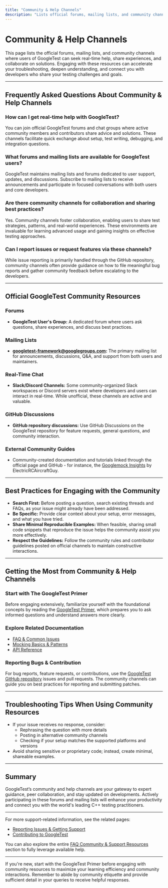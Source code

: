 ```yaml
---
title: "Community & Help Channels"
description: "Lists official forums, mailing lists, and community channels where users can get real-time help, share experiences, and collaborate on solutions."
---
```


# Community & Help Channels

This page lists the official forums, mailing lists, and community channels where users of GoogleTest can seek real-time help, share experiences, and collaborate on solutions. Engaging with these resources can accelerate your troubleshooting, deepen understanding, and connect you with developers who share your testing challenges and goals.

---

## Frequently Asked Questions About Community & Help Channels

### How can I get real-time help with GoogleTest?
You can join official GoogleTest forums and chat groups where active community members and contributors share advice and solutions. These channels facilitate quick exchange about setup, test writing, debugging, and integration questions.

### What forums and mailing lists are available for GoogleTest users?
GoogleTest maintains mailing lists and forums dedicated to user support, updates, and discussions. Subscribe to mailing lists to receive announcements and participate in focused conversations with both users and core developers.

### Are there community channels for collaboration and sharing best practices?
Yes. Community channels foster collaboration, enabling users to share test strategies, patterns, and real-world experiences. These environments are invaluable for learning advanced usage and gaining insights on effective testing approaches.

### Can I report issues or request features via these channels?
While issue reporting is primarily handled through the GitHub repository, community channels often provide guidance on how to file meaningful bug reports and gather community feedback before escalating to the developers.

---

## Official GoogleTest Community Resources

### Forums
- **GoogleTest User's Group:** A dedicated forum where users ask questions, share experiences, and discuss best practices.

### Mailing Lists
- **googletest-framework@googlegroups.com:** The primary mailing list for announcements, discussions, Q&A, and support from both users and maintainers.

### Real-Time Chat
- **Slack/Discord Channels:** Some community-organized Slack workspaces or Discord servers exist where developers and users can interact in real-time. While unofficial, these channels are active and valuable.

### GitHub Discussions
- **GitHub repository discussions:** Use GitHub Discussions on the GoogleTest repository for feature requests, general questions, and community interaction.

### External Community Guides
- Community-created documentation and tutorials linked through the official page and GitHub - for instance, the [Googlemock Insights](https://github.com/ElectricRCAircraftGuy/eRCaGuy_dotfiles/blob/master/googletest/insights.md) by ElectricRCAircraftGuy.

---

## Best Practices for Engaging with the Community

- **Search First:** Before posting a question, search existing threads and FAQs, as your issue might already have been addressed.
- **Be Specific:** Provide clear context about your setup, error messages, and what you have tried.
- **Share Minimal Reproducible Examples:** When feasible, sharing small code snippets that reproduce the issue helps the community assist you more effectively.
- **Respect the Guidelines:** Follow the community rules and contributor guidelines posted on official channels to maintain constructive interactions.

---

## Getting the Most from Community & Help Channels

### Start with The GoogleTest Primer
Before engaging extensively, familiarize yourself with the foundational concepts by reading the [GoogleTest Primer](https://google.github.io/googletest/primer.html), which prepares you to ask informed questions and understand answers more clearly.

### Explore Related Documentation
- [FAQ & Common Issues](/getting-started/troubleshooting-help/faq-common-issues)
- [Mocking Basics & Patterns](/guides/advanced-and-real-world/mocking-basics-patterns)
- [API Reference](https://google.github.io/googletest/reference/)

### Reporting Bugs & Contribution
For bug reports, feature requests, or contributions, use the [GoogleTest GitHub repository](https://github.com/google/googletest) issues and pull requests. The community channels can guide you on best practices for reporting and submitting patches.

---

## Troubleshooting Tips When Using Community Resources

- If your issue receives no response, consider:
  - Rephrasing the question with more details
  - Posting in alternative community channels
  - Checking if your setup matches the supported platforms and versions
- Avoid sharing sensitive or proprietary code; instead, create minimal, shareable examples.

---

## Summary
GoogleTest’s community and help channels are your gateway to expert guidance, peer collaboration, and stay updated on developments. Actively participating in these forums and mailing lists will enhance your productivity and connect you with the world's leading C++ testing practitioners.

---

For more support-related information, see the related pages:

- [Reporting Issues & Getting Support](/faq/community-support-resources/reporting-issues-getting-support)
- [Contributing to GoogleTest](/faq/community-support-resources/contributing-to-googletest)

You can also explore the entire [FAQ Community & Support Resources](https://google.github.io/googletest/faq/community-support-resources.html) section to fully leverage available help.

---

<Info>
If you're new, start with the GoogleTest Primer before engaging with community resources to maximize your learning efficiency and community interactions.
</Info>

<Tip>
Remember to abide by community etiquette and provide sufficient detail in your queries to receive helpful responses.
</Tip>